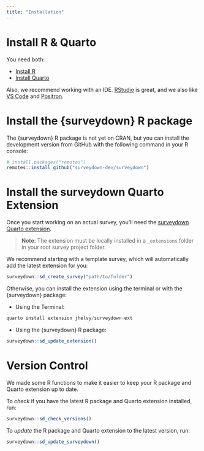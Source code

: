```yaml
---
title: "Installation"
---
```


# Install R & Quarto

You need both: 

- [Install R]({{< var url_rproject >}})
- [Install Quarto]({{< var url_quarto >}})

Also, we recommend working with an IDE. [RStudio](https://www.rstudio.com/categories/rstudio-ide/) is great, and we also like [VS Code](https://code.visualstudio.com) and [Positron](https://github.com/posit-dev/positron).

# Install the {surveydown} R package

The {surveydown} R package is not yet on CRAN, but you can install the development version from GitHub with the following command in your R console:

```r
# install.packages("remotes")
remotes::install_github("surveydown-dev/surveydown")
```

# Install the surveydown Quarto Extension

Once you start working on an actual survey, you'll need the [surveydown Quarto extension]({{< var url_extension >}}). 

> **Note**: The extension must be locally installed in a `_extensions` folder in your root survey project folder.

We recommend starting with a template survey, which will automatically add the latest extension for you:

```r
surveydown::sd_create_survey("path/to/folder")
```

Otherwise, you can install the extension using the terminal or with the {surveydown} package:

- Using the Terminal:

```r
quarto install extension jhelvy/surveydown-ext
```

- Using the {surveydown} R package:

```r
surveydown::sd_update_extension()
```

# Version Control

We made some R functions to make it easier to keep your R package and Quarto extension up to date. 

To _check_ if you have the latest R package and Quarto extension installed, run:

```r
surveydown::sd_check_versions()
```

To _update_ the R package and Quarto extension to the latest version, run:

```r
surveydown::sd_update_surveydown()
```
